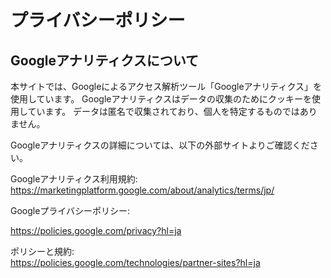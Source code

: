 # プライバシーポリシー

## Googleアナリティクスについて

<BudouX>
  本サイトでは、Googleによるアクセス解析ツール「Googleアナリティクス」を使用しています。
  Googleアナリティクスはデータの収集のためにクッキーを使用しています。
  データは匿名で収集されており、個人を特定するものではありません。
</BudouX>

Googleアナリティクスの詳細については、以下の外部サイトよりご確認ください。

Googleアナリティクス利用規約:<br />
https://marketingplatform.google.com/about/analytics/terms/jp/

Googleプライバシーポリシー:<br />

https://policies.google.com/privacy?hl=ja

ポリシーと規約:<br />
https://policies.google.com/technologies/partner-sites?hl=ja
